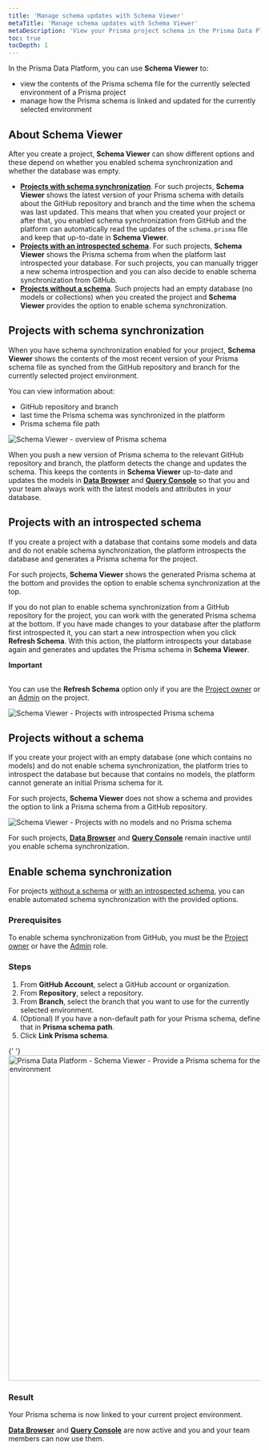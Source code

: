 ```yaml
---
title: 'Manage schema updates with Schema Viewer'
metaTitle: 'Manage schema updates with Schema Viewer'
metaDescription: 'View your Prisma project schema in the Prisma Data Platform in Schema Viewer'
toc: true
tocDepth: 1
---
```


<TopBlock>

In the Prisma Data Platform, you can use **Schema Viewer** to:

- view the contents of the Prisma schema file for the currently selected environment of a Prisma project
- manage how the Prisma schema is linked and updated for the currently selected environment

</TopBlock>

## About Schema Viewer

After you create a project, **Schema Viewer** can show different options and these depend on whether you enabled schema synchronization and whether the database was empty.

- [**Projects with schema synchronization**](#projects-with-schema-synchronization). For such projects, **Schema Viewer** shows the latest version of your Prisma schema with details about the GitHub repository and branch and the time when the schema was last updated. This means that when you created your project or after that, you enabled schema synchronization from GitHub and the platform can automatically read the updates of the `schema.prisma` file and keep that up-to-date in **Schema Viewer**.
- [**Projects with an introspected schema**](#projects-with-an-introspected-schema). For such projects, **Schema Viewer** shows the Prisma schema from when the platform last introspected your database. For such projects, you can manually trigger a new schema introspection and you can also decide to enable schema synchronization from GitHub.
- [**Projects without a schema**](#projects-without-a-schema). Such projects had an empty database (no models or collections) when you created the project and **Schema Viewer** provides the option to enable schema synchronization.

## Projects with schema synchronization

When you have schema synchronization enabled for your project, **Schema Viewer** shows the contents of the most recent version of your Prisma schema file as synched from the GitHub repository and branch for the currently selected project environment.

You can view information about:

- GitHub repository and branch
- last time the Prisma schema was synchronized in the platform
- Prisma schema file path

<img
  src="https://res.cloudinary.com/prismaio/image/upload/v1670229835/docs/pdp/schema-viewer/schema-viewer-overview_mxmqci.png"
  alt="Schema Viewer - overview of Prisma schema"
/>

When you push a new version of Prisma schema to the relevant GitHub repository and branch, the platform detects the change and updates the schema. This keeps the contents in **Schema Viewer** up-to-date and updates the models in [**Data Browser**](/data-platform/data-browser) and [**Query Console**](/data-platform/query-console) so that you and your team always work with the latest models and attributes in your database.

## Projects with an introspected schema

If you create a project with a database that contains some models and data and do not enable schema synchronization, the platform introspects the database and generates a Prisma schema for the project.

For such projects, **Schema Viewer** shows the generated Prisma schema at the bottom and provides the option to enable schema synchronization at the top.

If you do not plan to enable schema synchronization from a GitHub repository for the project, you can work with the generated Prisma schema at the bottom. If you have made changes to your database after the platform first introspected it, you can start a new introspection when you click **Refresh Schema**. With this action, the platform introspects your database again and generates and updates the Prisma schema in **Schema Viewer**.

<Admonition type="alert">

**Important**<br /><br />

You can use the **Refresh Schema** option only if you are the [Project owner](/data-platform/members/user-roles) or an [Admin](/data-platform/members/user-roles) on the project.

</Admonition>

<img
  src="https://res.cloudinary.com/prismaio/image/upload/v1670246106/docs/pdp/schema-viewer/schema-viewer-project-introspected-schema_hnoihx.png"
  alt="Schema Viewer - Projects with introspected Prisma schema"
/>

## Projects without a schema

If you create your project with an empty database (one which contains no models) and do not enable schema synchronization, the platform tries to introspect the database but because that contains no models, the platform cannot generate an initial Prisma schema for it.

For such projects, **Schema Viewer** does not show a schema and provides the option to link a Prisma schema from a GitHub repository.

<img
  src="https://res.cloudinary.com/prismaio/image/upload/v1670242119/docs/pdp/schema-viewer/schema-viewer-project-no-models-no-schema_tf5h2g.png"
  alt="Schema Viewer - Projects with no models and no Prisma schema"
/>

For such projects, [**Data Browser**](/data-platform/data-browser) and [**Query Console**](/data-platform/query-console) remain inactive until you enable schema synchronization.

## Enable schema synchronization

For projects [without a schema](#projects-without-a-schema) or [with an introspected schema](#projects-with-an-introspected-schema), you can enable automated schema synchronization with the provided options.

### Prerequisites

To enable schema synchronization from GitHub, you must be the [Project owner](/data-platform/members/user-roles) or have the [Admin](/data-platform/members/user-roles) role.

### Steps

1. From **GitHub Account**, select a GitHub account or organization.
2. From **Repository**, select a repository.
3. From **Branch**, select the branch that you want to use for the currently selected environment.
4. (Optional) If you have a non-default path for your Prisma schema, define that in **Prisma schema path**.
5. Click **Link Prisma schema**.

{' '}
<img
  src="https://res.cloudinary.com/prismaio/image/upload/v1670001499/docs/pdp/schema-viewer/schema-viewer-provide-prisma-schema_pd1ijq.png"
  alt="Prisma Data Platform - Schema Viewer - Provide a Prisma schema for the current project environment"
  width="650px"
/>

### Result

Your Prisma schema is now linked to your current project environment.

[**Data Browser**](/data-platform/data-browser) and [**Query Console**](/data-platform/query-console) are now active and you and your team members can now use them.
